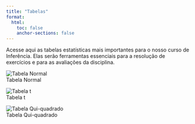 ```yaml
---
title: "Tabelas"
format:
  html:
    toc: false
    anchor-sections: false
---
```


Acesse aqui as tabelas estatísticas mais importantes para o nosso curso de Inferência. Elas serão ferramentas essenciais para a resolução de exercícios e para as avaliações da disciplina.

::: {.grid}

::: {.g-col-12 .g-col-md-4}
<a href="tabela_normal.pdf" target="_blank" style="text-decoration: none; color: inherit;">
![Tabela Normal](tabela_normal.png)<br>Tabela Normal
</a>
:::

::: {.g-col-12 .g-col-md-4}
<a href="tabela_t.pdf" target="_blank" style="text-decoration: none; color: inherit;">
![Tabela t](tabela_t.png)<br>Tabela t
</a>
:::

::: {.g-col-12 .g-col-md-4}
<a href="tabela_qui_quadrado.pdf" target="_blank" style="text-decoration: none; color: inherit;">
![Tabela Qui-quadrado](tabela_qui_quadrado.png)<br>
Tabela Qui-quadrado
</a>
:::

:::

